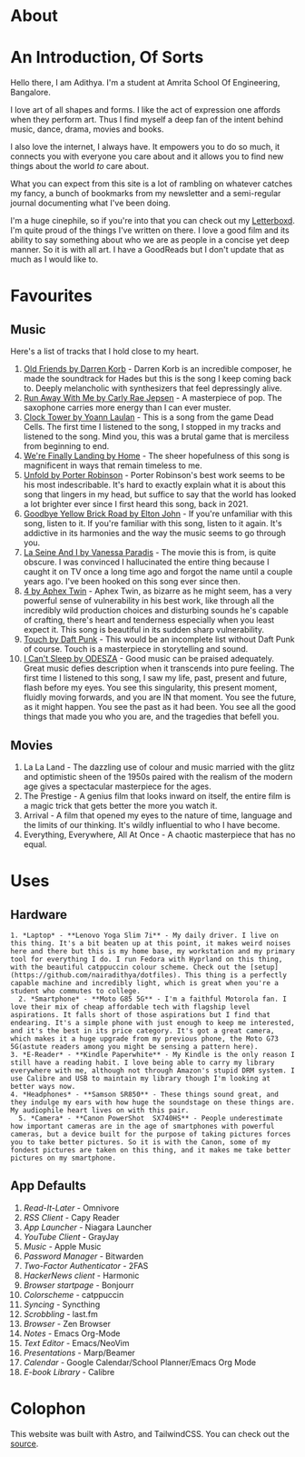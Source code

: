 
<BaseLayout title="About">
<h1 class="mx-auto w-full py-8 text-center text-5xl font-bold text-mauve">
    About
</h1>

<div class="w-full px-4 mx-auto max-w-2xl">
<Prose>

# An Introduction, Of Sorts

Hello there, I am Adithya. I'm a student at Amrita School Of Engineering, Bangalore.

I love art of all shapes and forms. I like the act of expression one affords when they perform art. Thus I find myself a deep fan of the intent behind music, dance, drama, movies and books.

I also love the internet, I always have. It empowers you to do so much, it connects you with everyone you care about and it allows you to find new things about the world _to_ care about.

What you can expect from this site is a lot of rambling on whatever catches my fancy, a bunch of bookmarks from my newsletter and a semi-regular journal documenting what I've been doing.

I'm a huge cinephile, so if you're into that you can check out my [Letterboxd](https://letterboxd.com/AdithyaNair/). I'm quite proud of the things I've written on there. I love a good film and its ability to say something about who we are as people in a concise yet deep manner. So it is with all art. I have a GoodReads but I don't update that as much as I would like to.

# Favourites

## Music

Here's a list of tracks that I hold close to my heart.

1. [Old Friends by Darren Korb](https://song.link/i/879693751) - Darren Korb is an incredible composer, he made the soundtrack for Hades but this is the song I keep coming back to. Deeply melancholic with synthesizers that feel depressingly alive.
2. [Run Away With Me by Carly Rae Jepsen](https://song.link/i/1442810074) - A masterpiece of pop. The saxophone carries more energy than I can ever muster.
3. [Clock Tower by Yoann Laulan](https://song.link/i/1413811926) - This is a song from the game Dead Cells. The first time I listened to the song, I stopped in my tracks and listened to the song. Mind you, this was a brutal game that is merciless from beginning to end.
4. [We're Finally Landing by Home](https://song.link/i/1744962802) - The sheer hopefulness of this song is magnificent in ways that remain timeless to me.
5. [Unfold by Porter Robinson](https://song.link/in/i/1550626771) - Porter Robinson's best work seems to be his most indescribable. It's hard to exactly explain what it is about this song that lingers in my head, but suffice to say that the world has looked a lot brighter ever since I first heard this song, back in 2021.
6. [Goodbye Yellow Brick Road by Elton John](https://song.link/in/i/1440863122) - If you're unfamiliar with this song, listen to it. If you're familiar with this song, listen to it again. It's addictive in its harmonies and the way the music seems to go through you.
7. [La Seine And I by Vanessa Paradis](https://song.link/in/i/1445878885) - The movie this is from, is quite obscure. I was convinced I hallucinated the entire thing because I caught it on TV once a long time ago and forgot the name until a couple years ago. I've been hooked on this song ever since then.
8. [4 by Aphex Twin](https://song.link/in/i/281111402) - Aphex Twin, as bizarre as he might seem, has a very powerful sense of vulnerability in his best work, like through all the incredibly wild production choices and disturbing sounds he's capable of crafting, there's heart and tenderness especially when you least expect it. This song is beautiful in its sudden sharp vulnerability.
9. [Touch by Daft Punk](https://song.link/in/i/617154364) - This would be an incomplete list without Daft Punk of course. Touch is a masterpiece in storytelling and sound.
10. [I Can't Sleep by ODESZA](https://song.link/in/i/1612664572) - Good music can be praised adequately. Great music defies description when it transcends into pure feeling. The first time I listened to this song, I saw my life, past, present and future, flash before my eyes. You see this singularity, this present moment, fluidly moving forwards, and you are IN that moment. You see the future, as it might happen. You see the past as it had been. You see all the good things that made you who you are, and the tragedies that befell you.

## Movies

1. La La Land - The dazzling use of colour and music married with the glitz and optimistic sheen of the 1950s paired with the realism of the modern age gives a spectacular masterpiece for the ages.
2. The Prestige - A genius film that looks inward on itself, the entire film is a magic trick that gets better the more you watch it.
3. Arrival - A film that opened my eyes to the nature of time, language and the limits of our thinking. It's wildly influential to who I have become.
4. Everything, Everywhere, All At Once - A chaotic masterpiece that has no equal.

# Uses

## Hardware

    1. *Laptop* - **Lenovo Yoga Slim 7i** - My daily driver. I live on this thing. It's a bit beaten up at this point, it makes weird noises here and there but this is my home base, my workstation and my primary tool for everything I do. I run Fedora with Hyprland on this thing, with the beautiful catppuccin colour scheme. Check out the [setup](https://github.com/nairadithya/dotfiles). This thing is a perfectly capable machine and incredibly light, which is great when you're a student who commutes to college.
      2. *Smartphone* - **Moto G85 5G** - I'm a faithful Motorola fan. I love their mix of cheap affordable tech with flagship level aspirations. It falls short of those aspirations but I find that endearing. It's a simple phone with just enough to keep me interested, and it's the best in its price category. It's got a great camera, which makes it a huge upgrade from my previous phone, the Moto G73 5G(astute readers among you might be sensing a pattern here).
    3. *E-Reader* - **Kindle Paperwhite** - My Kindle is the only reason I still have a reading habit. I love being able to carry my library everywhere with me, although not through Amazon's stupid DRM system. I use Calibre and USB to maintain my library though I'm looking at better ways now.
    4. *Headphones* - **Samson SR850** - These things sound great, and they indulge my ears with how huge the soundstage on these things are. My audiophile heart lives on with this pair.
      5. *Camera* - **Canon PowerShot  SX740HS** - People underestimate how important cameras are in the age of smartphones with powerful cameras, but a device built for the purpose of taking pictures forces you to take better pictures. So it is with the Canon, some of my fondest pictures are taken on this thing, and it makes me take better pictures on my smartphone.

## App Defaults

1. _Read-It-Later_ - Omnivore
2. _RSS Client -_ Capy Reader
3. _App Launcher -_ Niagara Launcher
4. _YouTube Client_ - GrayJay
5. _Music -_ Apple Music
6. _Password Manager_ - Bitwarden
7. _Two-Factor Authenticator_ - 2FAS
8. _HackerNews client_ - Harmonic
9. _Browser startpage_ - Bonjourr
10. _Colorscheme_ - catppuccin
11. _Syncing_ - Syncthing
12. _Scrobbling_ - last.fm
13. _Browser_ - Zen Browser
14. _Notes_ - Emacs Org-Mode
15. _Text Editor_ - Emacs/NeoVim
16. _Presentations_ - Marp/Beamer
17. _Calendar_ - Google Calendar/School Planner/Emacs Org Mode
18. _E-book Library_ - Calibre

# Colophon

This website was built with Astro, and TailwindCSS. You can check out the [source](https://github.com/nairadithya/website).

</Prose>
</div>
</BaseLayout>
